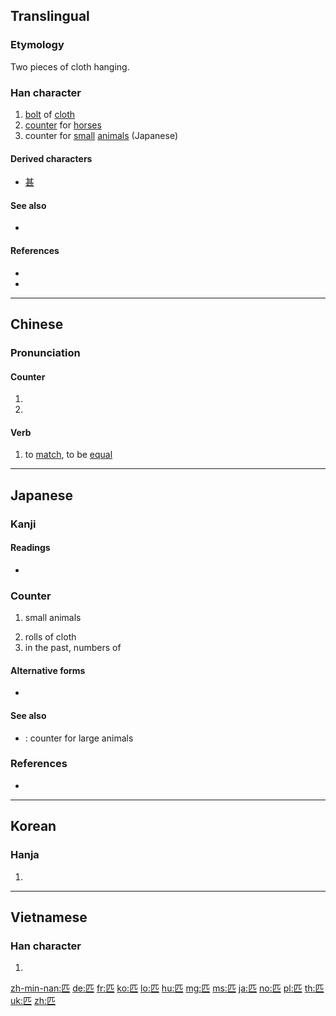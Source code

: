 {{also|疋}}
==Translingual==

===Etymology===
{{Han etyl}}

{{liushu|p}} Two pieces of cloth hanging.

===Han character===
{{Han char|rn=23|rad=匸|as=02|sn=4|four=71711|canj=SC|ids=⿷匚儿}}

# [[bolt]] of [[cloth]]
# [[counter]] for [[horse]]s
# counter for [[small]] [[animal]]s (Japanese)

====Derived characters====
* [[甚]]

====See also====
* {{l|mul|四}}

====References====
* {{Han ref|kx=0154.360|dkj=02673|dj=0347.110|hdz=10081.060|uh=5339|ud=21305|bh=A4C7|bd=42183}}
* {{cite-web
|url=http://www.kanjinetworks.com/eng/kanji-dictionary/online-kanji-etymology-dictionary.cfm?kanji_id=PAT08
|title=匹
|work=An Etymological Dictionary of Chinese Character Interpretations
|author=Lawrence J. Howell, Hikaru Morimoto
|language=Japanese/English
|accessdate=2014-03-16}}

----

==Chinese==
{{zh-forms}}

===Pronunciation===
{{zh-pron
|m=pǐ
|c=pat1
|mn=phit
|mc=y
|oc=y
|ma=Zh-pi.ogg
|cat=n,cls
}}

====Counter====
{{zh-cls}}

# {{n-g|Measure word for [[horses]] and [[mules]].}}
# {{n-g|Measure word for rolls of [[cloth]].}}

====Verb====
{{zh-verb}}

# to [[match]], to be [[equal]]
#: {{zh-x|匹配|to match}}
#: {{zh-x|匹敌|to be equal}}

----

==Japanese==

===Kanji===
{{ja-kanji|grade=7|rs=匸02}}

====Readings====
* {{ja-readings|goon=[[ひち]] (hichi)|kanon=[[ひつ]] (hitsu)|on=[[ひき]] (hiki)|kun=[[たぐい]] (tagui), [[たぐう]] (taguu)}}

===Counter===
{{ja-pos|ひき|counter}}

# small animals
#: {{ja-usex|犬が'''一匹'''います。|いぬ が '''いっぴき''' います。|There is one dog.}}
# rolls of cloth
# in the past, numbers of {{ja-r|銭|せん}}

====Alternative forms====
* {{l|ja|疋}}

====See also====
* {{ja-r|頭|とう}}: counter for large animals

===References===
* {{R:Meikyo}}

----

==Korean==

===Hanja===
{{ko-hanja|hangeul=[[필]], [[목]]|rv=pil, mok|mr=p'il, mok}}

# {{defn|lang=ko|sort=匸02}}

----

==Vietnamese==

===Han character===
{{vi-hantu|[[thất]], [[sất]], [[sơ]], [[sớt]], [[sứt]], [[thớt]]|rs=匸02}}

# {{defn|lang=vi|sort=匸02}}

[[zh-min-nan:匹]]
[[de:匹]]
[[fr:匹]]
[[ko:匹]]
[[lo:匹]]
[[hu:匹]]
[[mg:匹]]
[[ms:匹]]
[[ja:匹]]
[[no:匹]]
[[pl:匹]]
[[th:匹]]
[[uk:匹]]
[[zh:匹]]
